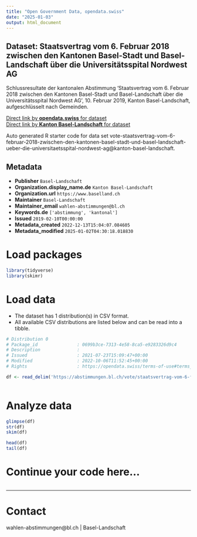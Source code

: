 ```yaml
---
title: "Open Government Data, opendata.swiss"
date: "2025-01-03"
output: html_document
---
```


## Dataset: Staatsvertrag vom 6. Februar 2018 zwischen den Kantonen Basel-Stadt und Basel-Landschaft über die Universitätsspital Nordwest AG

Schlussresultate der kantonalen Abstimmung 'Staatsvertrag vom 6. Februar 2018 zwischen den Kantonen Basel-Stadt und Basel-Landschaft über die Universitätsspital Nordwest AG	', 10. Februar 2019, Kanton Basel-Landschaft, aufgeschlüsselt nach Gemeinden.

[Direct link by **opendata.swiss** for dataset](https://opendata.swiss/de/dataset/staatsvertrag-vom-6-februar-2018-zwischen-den-kantonen-basel-stadt-und-basel-landschaft-uber-di)<br>
[Direct link by **Kanton Basel-Landschaft** for dataset](https://abstimmungen.bl.ch/vote/staatsvertrag-vom-6-februar-2018-zwischen-den-kantonen-basel-stadt-und-basel-landschaft-ueber-die-universitaetsspital-nordwest-ag/data)

Auto generated R starter code for data set vote-staatsvertrag-vom-6-februar-2018-zwischen-den-kantonen-basel-stadt-und-basel-landschaft-ueber-die-universitaetsspital-nordwest-ag@kanton-basel-landschaft.

## Metadata

- **Publisher** `Basel-Landschaft`
- **Organization.display_name.de** `Kanton Basel-Landschaft`
- **Organization.url** `https://www.baselland.ch`
- **Maintainer** `Basel-Landschaft`
- **Maintainer_email** `wahlen-abstimmungen@bl.ch`
- **Keywords.de** `['abstimmung', 'kantonal']`
- **Issued** `2019-02-10T00:00:00`
- **Metadata_created** `2022-12-13T15:04:07.084605`
- **Metadata_modified** `2025-01-02T04:30:18.018830`


# Load packages

```r

library(tidyverse)
library(skimr)

```

# Load data

-   The dataset has 1 distribution(s) in CSV format.
-   All available CSV distributions are listed below and can be read into a tibble.

```r

# Distribution 0
# Package_id               : 0699b3ce-7313-4e58-8ca5-e9283326d9c4
# Description              : 
# Issued                   : 2021-07-23T15:09:47+00:00
# Modified                 : 2022-10-06T11:52:45+00:00
# Rights                   : https://opendata.swiss/terms-of-use#terms_by

df <- read_delim('https://abstimmungen.bl.ch/vote/staatsvertrag-vom-6-februar-2018-zwischen-den-kantonen-basel-stadt-und-basel-landschaft-ueber-die-universitaetsspital-nordwest-ag/data-csv')



```

# Analyze data

```r

glimpse(df)
str(df)
skim(df)

head(df)
tail(df)

```

# Continue your code here...

```r

```

------------------------------------------------------------------------

# Contact

wahlen-abstimmungen@bl.ch | Basel-Landschaft
